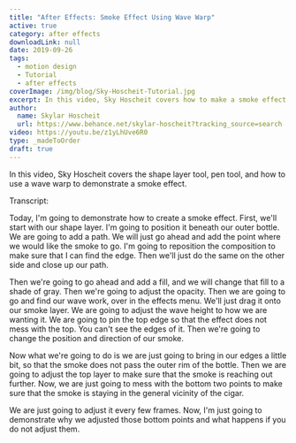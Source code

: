 ```yaml
---
title: "After Effects: Smoke Effect Using Wave Warp"
active: true
category: after effects
downloadLink: null
date: 2019-09-26
tags:
  - motion design
  - Tutorial
  - after effects
coverImage: /img/blog/Sky-Hoscheit-Tutorial.jpg
excerpt: In this video, Sky Hoscheit covers how to make a smoke effect using wave warp.
author:
  name: Skylar Hoscheit
  url: https://www.behance.net/skylar-hoscheit?tracking_source=search
video: https://youtu.be/z1yLhUve6R0
type: _madeToOrder
draft: true
---
```


In this video, Sky Hoscheit covers the shape layer tool, pen tool, and how to use a wave warp to demonstrate a smoke effect.

Transcript:

Today, I'm going to demonstrate how to create a smoke effect. First, we'll start with our shape layer. I'm going to position it beneath our outer bottle. We are going to add a path. We will just go ahead and add the point where we would like the smoke to go. I'm going to reposition the composition to make sure that I can find the edge. Then we'll just do the same on the other side and close up our path.

Then we're going to go ahead and add a fill, and we will change that fill to a shade of gray. Then we're going to adjust the opacity. Then we are going to go and find our wave work, over in the effects menu. We'll just drag it onto our smoke layer. We are going to adjust the wave height to how we are wanting it. We are going to pin the top edge so that the effect does not mess with the top. You can't see the edges of it. Then we're going to change the position and direction of our smoke.

Now what we're going to do is we are just going to bring in our edges a little bit, so that the smoke does not pass the outer rim of the bottle. Then we are going to adjust the top layer to make sure that the smoke is reaching out further. Now, we are just going to mess with the bottom two points to make sure that the smoke is staying in the general vicinity of the cigar.

We are just going to adjust it every few frames. Now, I'm just going to demonstrate why we adjusted those bottom points and what happens if you do not adjust them.
